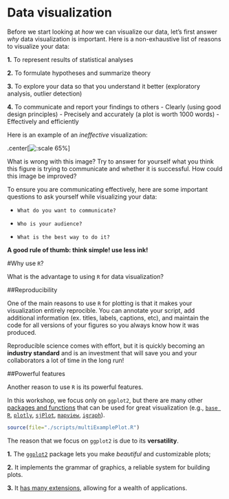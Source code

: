 # Data visualization

Before we start looking at *how* we can visualize our data, let's first answer *why* data visualization is important. Here is a non-exhaustive list of reasons to visualize your data:

**1.** To represent results of statistical analyses 

**2.** To formulate hypotheses and summarize theory

**3.** To explore your data so that you understand it better (exploratory analysis, outlier detection)

**4.** To communicate and report your findings to others
  - Clearly (using good design principles)
  - Precisely and accurately (a plot is worth 1000 words)
  - Effectively and efficiently
  
  
Here is an example of an *ineffective* visualization:

.center[![:scale 65%](images/piechart3d.png)]

What is wrong with this image? Try to answer for yourself what you think this figure is trying to communicate and whether it is successful. How could this image be improved?

To ensure you are communicating effectively, here are some important questions to ask yourself while visualizing your data:

-     What do you want to communicate?
-     Who is your audience?
-     What is the best way to do it?

**A good rule of thumb: think simple! use less ink!**

#Why use `R`?

What is the advantage to using `R` for data visualization?

##Reproducibility

One of the main reasons to use  `R` for plotting is that it makes your visualization entirely reprocible. You can annotate your script, add additional information (ex. titles, labels, captions, etc), and maintain the code for all versions of your figures so you always know how it was produced. 

Reproducible science comes with effort, but it is quickly becoming an **industry standard** and is an investment that will save you and your collaborators a lot of time in the long run!

##Powerful features

Another reason to use `R` is its powerful features. 

In this workshop, we focus only on `ggplot2`, but there are many other [packages and functions](https://insileco.github.io/wiki/rgraphpkgs/) that can be used for great visualization (e.g., [`base R`](https://bookdown.org/rdpeng/exdata/the-base-plotting-system-1.html), [`plotly`](https://plot.ly/r/), [`sjPlot`](http://www.strengejacke.de/sjPlot/), [`mapview`](https://r-spatial.github.io/mapview/), [`igraph`](https://igraph.org/r/)).

```r
source(file="./scripts/multiExamplePlot.R")
```

The reason that we focus on `ggplot2` is due to its **versatility**.

**1.** The [`ggplot2`](https://ggplot2.tidyverse.org/) package lets you make *beautiful* and customizable plots;

**2.** It implements the grammar of graphics, a reliable system for building plots.

**3.** It [has many extensions](https://exts.ggplot2.tidyverse.org/gallery/), allowing for a wealth of applications.

